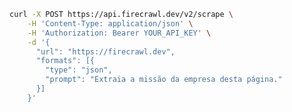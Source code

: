 ```bash cURL
curl -X POST https://api.firecrawl.dev/v2/scrape \
    -H 'Content-Type: application/json' \
    -H 'Authorization: Bearer YOUR_API_KEY' \
    -d '{
      "url": "https://firecrawl.dev",
      "formats": [{
        "type": "json",
        "prompt": "Extraia a missão da empresa desta página."
      }]
    }'
```
